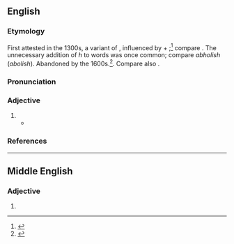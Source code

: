 ==English==

===Etymology===
First attested in the 1300s, a variant of {{m|en|abominable}}, influenced by {{der|en|la|ab}} + {{m|la|homine||man}};<ref>{{R:MW3 1976|page=3}}</ref> compare {{m|en|abhominal}}. The unnecessary addition of ''h'' to words was once common; compare ''abholish'' (''abolish''). Abandoned by the 1600s.<ref>{{R:CDOE|page=4}}</ref>. Compare also {{m|en|abhomination}}.

===Pronunciation===
{{rfp|en}}

===Adjective===
{{en-adj}}

# {{obsolete form of|en|abominable}}
#* {{quote-book|en|author=Shakespeare|title=Love's Labour's Lost|section=act 5, scene I|passage=This is '''''abhominable''''', which he [Don Armado] would call ''abominable''.|year=1597}}

===References===
<references/>

----

==Middle English==

===Adjective===
{{head|enm|adjective}}

# {{alternative form of|enm|abhomynable}}